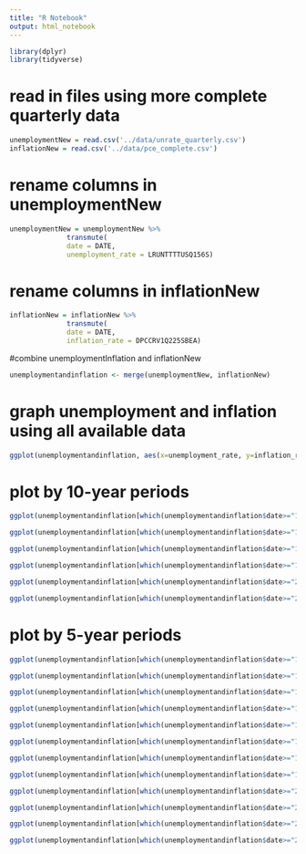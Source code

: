 ```yaml
---
title: "R Notebook"
output: html_notebook
---
```

```r
library(dplyr)
library(tidyverse)
```
# read in files using more complete quarterly data
```r
unemploymentNew = read.csv('../data/unrate_quarterly.csv')
inflationNew = read.csv('../data/pce_complete.csv') 
```

# rename columns in unemploymentNew
```r
unemploymentNew = unemploymentNew %>% 
              transmute(
              date = DATE,
              unemployment_rate = LRUNTTTTUSQ156S)
```
# rename columns in inflationNew
```r
inflationNew = inflationNew %>% 
              transmute(
              date = DATE,
              inflation_rate = DPCCRV1Q225SBEA)
```

#combine unemploymentInflation and inflationNew
```r
unemploymentandinflation <- merge(unemploymentNew, inflationNew) 
```

# graph unemployment and inflation using all available data
```r
ggplot(unemploymentandinflation, aes(x=unemployment_rate, y=inflation_rate)) + geom_point() 
```
# plot by 10-year periods
```r
ggplot(unemploymentandinflation[which(unemploymentandinflation$date>="1960-01-01" & unemploymentandinflation$date<="1969-10-01"),], aes(x=unemployment_rate, y=inflation_rate)) + geom_point() 
```
```r
ggplot(unemploymentandinflation[which(unemploymentandinflation$date>="1970-01-01" & unemploymentandinflation$date<="1979-10-01"),], aes(x=unemployment_rate, y=inflation_rate)) + geom_point() 
```
```r
ggplot(unemploymentandinflation[which(unemploymentandinflation$date>="1980-01-01" & unemploymentandinflation$date<="1989-10-01"),], aes(x=unemployment_rate, y=inflation_rate)) + geom_point() 
```
```r
ggplot(unemploymentandinflation[which(unemploymentandinflation$date>="1990-01-01" & unemploymentandinflation$date<="1999-10-01"),], aes(x=unemployment_rate, y=inflation_rate)) + geom_point() 
```
```r
ggplot(unemploymentandinflation[which(unemploymentandinflation$date>="2000-01-01" & unemploymentandinflation$date<="2009-10-01"),], aes(x=unemployment_rate, y=inflation_rate)) + geom_point() 
```
```r
ggplot(unemploymentandinflation[which(unemploymentandinflation$date>="2010-01-01" & unemploymentandinflation$date<="2022-07-01"),], aes(x=unemployment_rate, y=inflation_rate)) + geom_point() 
```
# plot by 5-year periods
```r
ggplot(unemploymentandinflation[which(unemploymentandinflation$date>="1960-01-01" & unemploymentandinflation$date<="1964-10-01"),], aes(x=unemployment_rate, y=inflation_rate)) + geom_point() 
```
```r
ggplot(unemploymentandinflation[which(unemploymentandinflation$date>="1965-01-01" & unemploymentandinflation$date<="1969-10-01"),], aes(x=unemployment_rate, y=inflation_rate)) + geom_point() 
```
```r
ggplot(unemploymentandinflation[which(unemploymentandinflation$date>="1970-01-01" & unemploymentandinflation$date<="1974-10-01"),], aes(x=unemployment_rate, y=inflation_rate)) + geom_point()
```
```r
ggplot(unemploymentandinflation[which(unemploymentandinflation$date>="1975-01-01" & unemploymentandinflation$date<="1979-10-01"),], aes(x=unemployment_rate, y=inflation_rate)) + geom_point()
```
```r
ggplot(unemploymentandinflation[which(unemploymentandinflation$date>="1980-01-01" & unemploymentandinflation$date<="1984-10-01"),], aes(x=unemployment_rate, y=inflation_rate)) + geom_point()
```
```r
ggplot(unemploymentandinflation[which(unemploymentandinflation$date>="1985-01-01" & unemploymentandinflation$date<="1989-10-01"),], aes(x=unemployment_rate, y=inflation_rate)) + geom_point()
```
```r
ggplot(unemploymentandinflation[which(unemploymentandinflation$date>="1990-01-01" & unemploymentandinflation$date<="1994-10-01"),], aes(x=unemployment_rate, y=inflation_rate)) + geom_point()
```
```r
ggplot(unemploymentandinflation[which(unemploymentandinflation$date>="1995-01-01" & unemploymentandinflation$date<="1999-10-01"),], aes(x=unemployment_rate, y=inflation_rate)) + geom_point()
```
```r
ggplot(unemploymentandinflation[which(unemploymentandinflation$date>="2000-01-01" & unemploymentandinflation$date<="2004-10-01"),], aes(x=unemployment_rate, y=inflation_rate)) + geom_point() 
```
```r
ggplot(unemploymentandinflation[which(unemploymentandinflation$date>="2005-01-01" & unemploymentandinflation$date<="2009-10-01"),], aes(x=unemployment_rate, y=inflation_rate)) + geom_point() 
```
```r
ggplot(unemploymentandinflation[which(unemploymentandinflation$date>="2010-01-01" & unemploymentandinflation$date<="2014-10-01"),], aes(x=unemployment_rate, y=inflation_rate)) + geom_point()
```
```r
ggplot(unemploymentandinflation[which(unemploymentandinflation$date>="2015-01-01" & unemploymentandinflation$date<="2022-07-01"),], aes(x=unemployment_rate, y=inflation_rate)) + geom_point() 
```




